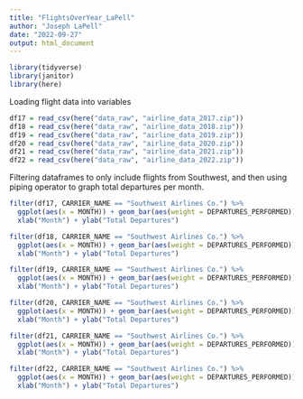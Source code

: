 ```yaml
---
title: "FlightsOverYear_LaPell"
author: "Joseph LaPell"
date: "2022-09-27"
output: html_document
---
```


```r
library(tidyverse)
library(janitor)
library(here)
```

Loading flight data into variables

```r
df17 = read_csv(here("data_raw", "airline_data_2017.zip"))
df18 = read_csv(here("data_raw", "airline_data_2018.zip"))
df19 = read_csv(here("data_raw", "airline_data_2019.zip"))
df20 = read_csv(here("data_raw", "airline_data_2020.zip"))
df21 = read_csv(here("data_raw", "airline_data_2021.zip"))
df22 = read_csv(here("data_raw", "airline_data_2022.zip"))
```

Filtering dataframes to only include flights from Southwest, and then using piping operator to graph total departures per month.

```r
filter(df17, CARRIER_NAME == "Southwest Airlines Co.") %>% 
  ggplot(aes(x = MONTH)) + geom_bar(aes(weight = DEPARTURES_PERFORMED)) + ggtitle("SWAir Departures 2017") + 
  xlab("Month") + ylab("Total Departures")

filter(df18, CARRIER_NAME == "Southwest Airlines Co.") %>% 
  ggplot(aes(x = MONTH)) + geom_bar(aes(weight = DEPARTURES_PERFORMED)) + ggtitle("SWAir Departures 2018") + 
  xlab("Month") + ylab("Total Departures")

filter(df19, CARRIER_NAME == "Southwest Airlines Co.") %>% 
  ggplot(aes(x = MONTH)) + geom_bar(aes(weight = DEPARTURES_PERFORMED)) + ggtitle("SWAir Departures 2019") + 
  xlab("Month") + ylab("Total Departures")

filter(df20, CARRIER_NAME == "Southwest Airlines Co.") %>% 
  ggplot(aes(x = MONTH)) + geom_bar(aes(weight = DEPARTURES_PERFORMED)) + ggtitle("SWAir Departures 2020") + 
  xlab("Month") + ylab("Total Departures")

filter(df21, CARRIER_NAME == "Southwest Airlines Co.") %>% 
  ggplot(aes(x = MONTH)) + geom_bar(aes(weight = DEPARTURES_PERFORMED)) + ggtitle("SWAir Departures 2021") + 
  xlab("Month") + ylab("Total Departures")

filter(df22, CARRIER_NAME == "Southwest Airlines Co.") %>% 
  ggplot(aes(x = MONTH)) + geom_bar(aes(weight = DEPARTURES_PERFORMED)) + ggtitle("SWAir Departures 2022(Up to June)") + 
  xlab("Month") + ylab("Total Departures")
```

